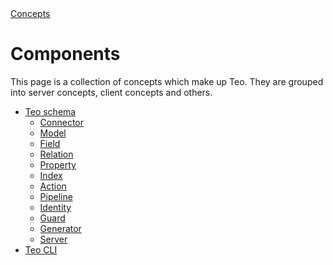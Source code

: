 <div className="breadcrumbs">
  <span className="breadcrumb">
    <a href="/docs/concepts">Concepts</a>
  </span>
</div>

# Components

This page is a collection of concepts which make up Teo. They are grouped
into server concepts, client concepts and others.

- [Teo schema](/docs/concepts/components/teo-schema)
  - [Connector](/docs/concepts/components/teo-schema/connector)
  - [Model](/docs/concepts/components/teo-schema/model)
  - [Field](/docs/concepts/components/teo-schema/field)
  - [Relation](/docs/concepts/components/teo-schema/relation)
  - [Property](/docs/concepts/components/teo-schema/property)
  - [Index](/docs/concepts/components/teo-schema/index-concept)
  - [Action](/docs/concepts/components/teo-schema/action)
  - [Pipeline](/docs/concepts/components/teo-schema/pipeline)
  - [Identity](/docs/concepts/components/teo-schema/identity)
  - [Guard](/docs/concepts/components/teo-schema/guard)
  - [Generator](/docs/concepts/components/teo-schema/generator)
  - [Server](/docs/concepts/components/teo-schema/server)
- [Teo CLI](/docs/concepts/components/teo-cli)
